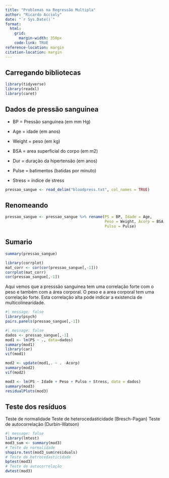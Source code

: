 ```yaml
---
title: "Problemas na Regressão Multipla"
author: "Ricardo Accioly"
date: "`r Sys.Date()`"
format:
  html:
    grid: 
      margin-width: 350px
    code-link: TRUE
reference-location: margin
citation-location: margin
---
```


## Carregando bibliotecas

```r
library(tidyverse)
library(readxl)
library(caret)
```

## Dados de pressão sanguinea

-   BP = Pressão sanguínea (em mm Hg)

-   Age = idade (em anos)

-   Weight = peso (em kg)

-   BSA = area superficial do corpo (em m2)

-   Dur = duração da hipertensão (em anos)

-   Pulse = batimentos (batidas por minuto)

-   Stress = índice de stress

```r
pressao_sangue <- read_delim("bloodpress.txt", col_names = TRUE)
```

## Renomeando

```r
pressao_sangue <- pressao_sangue %>% rename(PS = BP, Idade = Age,
                                            Peso = Weight, Acorp = BSA,
                                            Pulso = Pulse)
```

## Sumario

```r
summary(pressao_sangue)
```

```r
library(corrplot)
mat_corr <- cor(cor(pressao_sangue[,-1]))
corrplot(mat_corr)
cor(pressao_sangue[,-1])
```

Aqui vemos que a presssão sanguinea tem uma correlação forte com o peso e também com a área corporal. O peso e a area corporal tem uma correlação forte. Esta correlação alta pode indicar a existencia de multicolinearidade.

```r
#| message: false
library(psych)
pairs.panels(pressao_sangue[,-1])
```

```r
#| message: false
dados <- pressao_sangue[,-1]
mod1 <- lm(PS ~ ., data=dados)
summary(mod1)
library(car)
vif(mod1)
```

```r
mod2 <- update(mod1,. ~ . -Acorp) 
summary(mod2)
vif(mod2)
```

```r
mod3 <- lm(PS ~ Idade + Peso + Pulso + Stress, data = dados)
summary(mod3)
residualPlots(mod3)
```

## Teste dos resíduos

Teste de normalidade Teste de heterocedasticidade (Bresch-Pagan) Teste de autocorrelação (Durbin-Watson)

```r
#| message: false
library(lmtest)
mod3_sum <- summary(mod3)
# Teste de normalidade
shapiro.test(mod3_sum$residuals)
# Teste de hetrocedasticidade
bptest(mod3)
# Teste de autocorrelação
dwtest(mod3)
```
